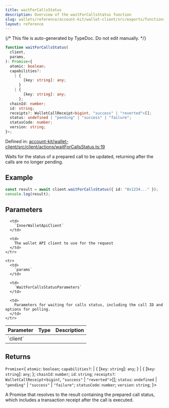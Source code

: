 ```yaml
---
title: waitForCallsStatus
description: Overview of the waitForCallsStatus function
slug: wallets/reference/account-kit/wallet-client/src/exports/functions/waitForCallsStatus
layout: reference
---
```


{/* This file is auto-generated by TypeDoc. Do not edit manually. */}

```ts
function waitForCallsStatus(
  client,
  params,
): Promise<{
  atomic: boolean;
  capabilities?:
    | {
        [key: string]: any;
      }
    | {
        [key: string]: any;
      };
  chainId: number;
  id: string;
  receipts?: WalletCallReceipt<bigint, "success" | "reverted">[];
  status: undefined | "pending" | "success" | "failure";
  statusCode: number;
  version: string;
}>;
```

Defined in: [account-kit/wallet-client/src/client/actions/waitForCallsStatus.ts:19](https://github.com/alchemyplatform/aa-sdk/blob/08ef11b1fc98663df6a97fa93722c7f14b33f1cc/account-kit/wallet-client/src/client/actions/waitForCallsStatus.ts#L19)

Waits for the status of a prepared call to be updated, returning after the calls are no longer pending.

## Example

```ts
const result = await client.waitForCallsStatus({ id: "0x1234..." });
console.log(result);
```

## Parameters

<table>
  <thead>
    <tr>
      <th align="left">Parameter</th>
      <th align="left">Type</th>
      <th align="left">Description</th>
    </tr>
  </thead>

  <tbody>
    <tr>
      <td>
        `client`
      </td>

      <td>
        `InnerWalletApiClient`
      </td>

      <td>
        The wallet API client to use for the request
      </td>
    </tr>

    <tr>
      <td>
        `params`
      </td>

      <td>
        `WaitForCallsStatusParameters`
      </td>

      <td>
        Parameters for waiting for calls status, including the call ID and options for polling.
      </td>
    </tr>

  </tbody>
</table>

## Returns

`Promise`\<\{
`atomic`: `boolean`;
`capabilities?`: | \{
\[`key`: `string`]: `any`;
}
| \{
\[`key`: `string`]: `any`;
};
`chainId`: `number`;
`id`: `string`;
`receipts?`: `WalletCallReceipt`\<`bigint`, `"success"` | `"reverted"`>\[];
`status`: `undefined` | `"pending"` | `"success"` | `"failure"`;
`statusCode`: `number`;
`version`: `string`;
}>

A Promise that resolves to the result containing the prepared call status, which includes a transaction receipt after the call is executed.
